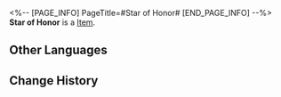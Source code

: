 <%-- [PAGE_INFO]
PageTitle=#Star of Honor#
[END_PAGE_INFO] --%>
{{Item Infobox
|id          = 100000
|image       = Item Star of Honor.png
|type        = 
|invCategory = 
|rarity      = 3
|effect      = Virtual goods from Cosmic Warfare. Collect enough of them to receive rewards.
|description = 
}}
'''Star of Honor''' is a [[Item]].

==Other Languages==
{{Other Languages
|en   = Star of Honor
|zhs  = 荣誉之星
|zht  = 榮譽之星
|ja   = 栄誉の星
|ko   = 명예의 별
|es   = Estrella de honor
|fr   = Étoile d'honneur
|ru   = Звезда почёта
|th   = Star of Honor
|vi   = Ngôi Sao Vinh Dự
|de   = Ehrenstern
|id   = Star of Honor
|pt   = Estrela da Honra
}}

==Change History==
{{Change History|2.0}}